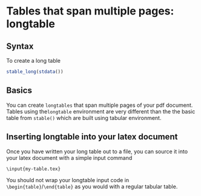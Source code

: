 # Tables that span multiple pages: longtable

## Syntax

To create a long table

```r
stable_long(stdata())
```


## Basics

You can create `longtables` that span multiple pages of your pdf document.
Tables using the`longtable` environment are very different than the the 
basic table from `stable()` which are built using tabular environment.


## Inserting longtable into your latex document

Once you have written your long table out to a file, you can source it into 
your latex document with a simple input command

```txt
\input{my-table.tex}
```

You should not wrap your longtable input code in `\begin{table}`/`\end{table}`
as you would with a regular tabular table. 


\clearpage
